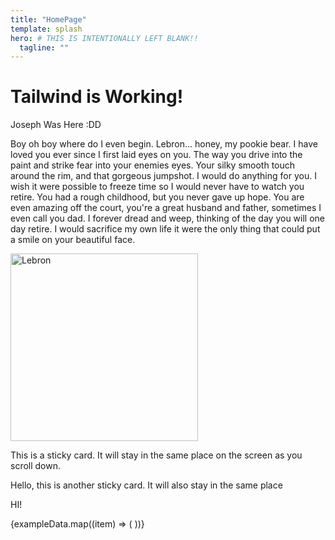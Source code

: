 ```yaml
---
title: "HomePage"
template: splash
hero: # THIS IS INTENTIONALLY LEFT BLANK!!
  tagline: ""
---
```



<h1 class="text-4xl font-bold text-red-500">Tailwind is Working!</h1>
<Card title="Hello" className="bg-gray-500">
  <p>Joseph Was Here :DD</p>
  <Card title="Cardception">
    <p>
      Boy oh boy where do I even begin. Lebron... honey, my pookie bear. I have
      loved you ever since I first laid eyes on you. The way you drive into the
      paint and strike fear into your enemies eyes. Your silky smooth touch
      around the rim, and that gorgeous jumpshot. I would do anything for you. I
      wish it were possible to freeze time so I would never have to watch you
      retire. You had a rough childhood, but you never gave up hope. You are
      even amazing off the court, you're a great husband and father, sometimes I
      even call you dad. I forever dread and weep, thinking of the day you will
      one day retire. I would sacrifice my own life it were the only thing that
      could put a smile on your beautiful face.
    </p>
    <img
      src="images/lbj.jpg"
      alt="Lebron"
      className={`h-auto rounded-lg shadow-md`}
      width="300"
    />
  </Card>
</Card>

<div class="mt-[50px]">
  <StickyCard title="Sticky Card" i={0}>
    <p>
      This is a sticky card. It will stay in the same place on the screen as
      you scroll down.
    </p>
  </StickyCard>
  <StickyCard title="Sticky Card 2" i={1}>
    <p>
      Hello, this is another sticky card. It will also stay in the same place
    </p>  
  </StickyCard>
  <StickyCard title="Sticky Card 3" i={2}>
    <p>
      HI!
    </p>  
  </StickyCard>
</div>

<Example />
{exampleData.map((item) => (
  <ExampleBetter
    imageSrc={item.imageSrc}
    text={item.text}
    imageClass={item.imageClass}
  />
))}
